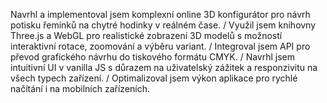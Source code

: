 Navrhl a implementoval jsem komplexní online 3D konfigurátor pro návrh potisku řemínků na chytré hodinky v reálném čase.
/
Využil jsem knihovny Three.js a WebGL pro realistické zobrazení 3D modelů s možností interaktivní rotace, zoomování a výběru variant.
/
Integroval jsem API pro převod grafického návrhu do tiskového formátu CMYK.
/
Navrhl jsem intuitivní UI v vanilla JS s důrazem na uživatelský zážitek a responzivitu na všech typech zařízení.
/
Optimalizoval jsem výkon aplikace pro rychlé načítání i na mobilních zařízeních.
